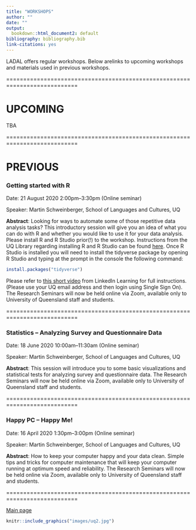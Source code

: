 ```yaml
---
title: "WORKSHOPS"
author: ""
date: ""
output:
  bookdown::html_document2: default
bibliography: bibliography.bib
link-citations: yes
---
```


LADAL offers regular workshops. Below arelinks to upcoming workshops and materials used in previous workshops.

===========================================================================

# **UPCOMING**{-}

TBA

===========================================================================

# **PREVIOUS**{-}

### Getting started with R{-}

Date: 21 August 2020 2:00pm–3:30pm (Online seminar)
 
Speaker: Martin Schweinberger, School of Languages and Cultures, UQ

**Abstract**: Looking for ways to automate some of those repetitive data analysis tasks? This introductory session will give you an idea of what you can do with R and whether you would like to use it for your data analysis. Please install R and R Studio prior(!) to the workshop. Instructions from the UQ Library regarding installing R and R Studio can be found [here](https://gitlab.com/stragu/DSH/blob/master/R/Installation.md). Once R Studio is installed you will need to install the tidyverse package by opening R Studio and typing at the prompt in the console the following command:


```r
install.packages("tidyverse")
```

Please refer to [this short video](https://www.linkedin.com/learning-login/share?forceAccount=false&redirect=https%3A%2F%2Fwww.linkedin.com%2Flearning%2Fr-programming-in-data-science-setup-and-start%3Ftrk%3Dshare_ent_url&account=2340058) from LinkedIn Learning for full instructions. (Please use your UQ email address and then login using Single Sign On). The Research Seminars will now be held online via Zoom, available only to University of Queensland staff and students. 

===========================================================================

### Statistics – Analyzing Survey and Questionnaire Data{-}

Date: 18 June 2020 10:00am–11:30am (Online seminar)

Speaker: Martin Schweinberger, School of Languages and Cultures, UQ

**Abstract**: This session will introduce you to some basic visualizations and statistical tests for analyzing survey and questionnaire data. The Research Seminars will now be held online via Zoom, available only to University of Queensland staff and students. 

===========================================================================

### Happy PC – Happy Me!{-}

Date: 16 April 2020 1:30pm–3:00pm (Online seminar)
 
Speaker: Martin Schweinberger, School of Languages and Cultures, UQ

**Abstract**: How to keep your computer happy and your data clean. Simple tips and tricks for computer maintenance that will keep your computer running at optimum speed and reliability. The Research Seminars will now be held online via Zoom, available only to University of Queensland staff and students. 

===========================================================================

[Main page](https://slcladal.github.io/index.html)

```r
knitr::include_graphics("images/uq2.jpg")
```
